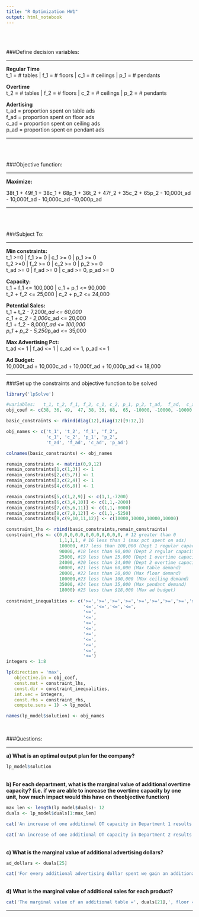 ```yaml
---
title: "R Optimization HW1"
output: html_notebook
---
```


<br>
<br>
  
###Define decision variables:

***

**Regular Time** <br>
t_1 = # tables | f_1 = # floors | c_1 = # ceilings | p_1 = # pendants

**Overtime** <br>
t_2 = # tables | f_2 = # floors | c_2 = # ceilings | p_2 = # pendants

**Adertising** <br>
t_ad = proportion spent on table ads <br>
f_ad = proportion spent on floor ads <br>
c_ad = proportion spent on ceiling ads <br>
p_ad = proportion spent on pendant ads <br>

***

<br>
<br>

###Objective function: <br>

***

**Maximize:**

38t_1 + 49f_1 + 38c_1 + 68p_1 + 
         36t_2 + 47f_2 + 35c_2 + 65p_2 -
         10,000t_ad - 10,000f_ad - 10,000c_ad -10,000p_ad
         
***

<br>
<br>

###Subject To: <br>

***

**Min constraints:** <br>
t_1 >=0 | f_1 >= 0 | c_1 >= 0 | p_1 >= 0 <br>
t_2 >=0 | f_2 >= 0 | c_2 >= 0 | p_2 >= 0 <br> 
t_ad >= 0 | f_ad >= 0 | c_ad >= 0, p_ad >= 0 <br>

**Capacity:** <br>
t_1 + f_1 <= 100,000 | c_1 + p_1 <= 90,000 <br>
t_2 + f_2 <= 25,000 | c_2 + p_2 <= 24,000 <br>

**Potential Sales:**<br>
t_1 + t_2 - 7,200*t_ad <= 60,000 <br>
c_1 + c_2 - 2,000*c_ad <= 20,000 <br>
f_1 + f_2 - 8,000*f_ad <= 100,000 <br>
p_1 + p_2 - 5,250*p_ad <= 35,000 <br>

**Max Advertising Pct:** <br>
t_ad <= 1 | f_ad <= 1 | c_ad <= 1, p_ad <= 1 <br> 


**Ad Budget:** <br>
10,000t_ad + 10,000c_ad + 10,000f_ad + 10,000p_ad <= 18,000

***

###Set up the constraints and objective function to be solved 

```r
library('lpSolve')

#variables:   t_1, t_2, f_1, f_2, c_1, c_2, p_1, p_2, t_ad,  f_ad,  c_ad,  p_ad
obj_coef <- c(38, 36, 49,  47, 38, 35, 68,  65, -10000, -10000, -10000, -10000)

basic_constraints <- rbind(diag(12),diag(12)[9:12,])

obj_names <- c('t_1', 't_2', 'f_1', 'f_2', 
               'c_1', 'c_2', 'p_1', 'p_2',
               't_ad', 'f_ad', 'c_ad', 'p_ad') 

colnames(basic_constraints) <- obj_names 

remain_constraints <- matrix(0,9,12)
remain_constraints[1,c(1,3)] <- 1
remain_constraints[2,c(5,7)] <- 1
remain_constraints[3,c(2,4)] <- 1
remain_constraints[4,c(6,8)] <- 1

remain_constraints[5,c(1,2,9)] <- c(1,1,-7200)
remain_constraints[6,c(3,4,10)] <- c(1,1,-2000)
remain_constraints[7,c(5,6,11)] <- c(1,1,-8000)
remain_constraints[8,c(7,8,12)] <- c(1,1,-5250)
remain_constraints[9,c(9,10,11,12)] <- c(10000,10000,10000,10000)

constraint_lhs <- rbind(basic_constraints,remain_constraints)
constraint_rhs <- c(0,0,0,0,0,0,0,0,0,0,0,0, # 12 greater than 0
                    1,1,1,1, # 16 less than 1 (max pct spent on ads)
                    100000, #17 less than 100,000 (Dept 1 regular capacity)
                    90000, #18 less than 90,000 (Dept 2 regular capacity)
                    25000, #19 less than 25,000 (Dept 1 overtime capacity)
                    24000, #20 less than 24,000 (Dept 2 overtime capacity)
                    60000, #21 less than 60,000 (Max table demand)
                    20000, #22 less than 20,000 (Max floor demand)
                    100000,#23 less than 100,000 (Max ceiling demand)
                    35000, #24 less than 35,000 (Max pendant demand)
                    18000) #25 less than $18,000 (Max ad budget)
                    
constraint_inequalities <- c('>=','>=','>=','>=','>=','>=','>=','>=','>=','>=','>=','>=',
                             '<=','<=','<=','<=',
                             '<=',
                             '<=',
                             '<=',
                             '<=',
                             '<=',
                             '<=',
                             '<=',
                             '<=',
                             '<=')
integers <- 1:8
```


```r
lp(direction = 'max', 
   objective.in = obj_coef, 
   const.mat = constraint_lhs,
   const.dir = constraint_inequalities,
   int.vec = integers,
   const.rhs = constraint_rhs,
   compute.sens = 1) -> lp_model

names(lp_model$solution) <- obj_names
```
<br>

###Questions:

***

**a) What is an optimal output plan for the company?**
```r
lp_model$solution
```
<br>
**b) For each department, what is the marginal value of additional overtime capacity? (i.e. if we are able to increase the overtime capacity by one unit, how much impact would this have on theobjective function)**

```r
max_len <- length(lp_model$duals)- 12
duals <- lp_model$duals[1:max_len]
```

```r
cat('An increase of one additional OT capacity in Department 1 results in an increase of ', duals[19], ' dollars')
```

```r
cat('An increase of one additional OT capacity in Department 2 results in an increase of ', duals[20], ' dollars')
```

<br>
**c) What is the marginal value of additional advertising dollars?**
```r
ad_dollars <- duals[25]

cat('For every additional advertising dollar spent we gain an additional ', ad_dollars, ' dollars')

```
<br>
**d) What is the marginal value of additional sales for each product?**

```r
cat('The marginal value of an additional table =', duals[21],', floor =',duals[22], ', ceiling =', duals[23],', pendant =',duals[24])

```

***









